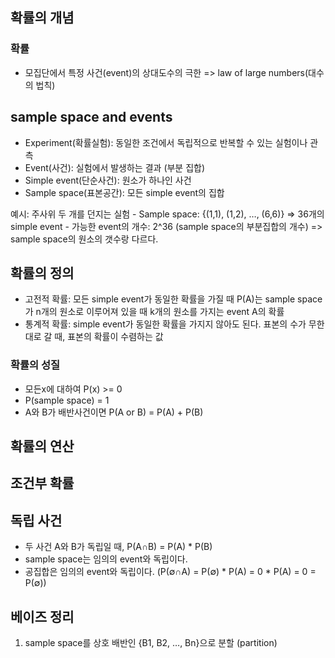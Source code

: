 ## 확률의 개념
### 확률
- 모집단에서 특정 사건(event)의 상대도수의 극한 => law of large numbers(대수의 법칙)

## sample space and events
- Experiment(확률실험): 동일한 조건에서 독립적으로 반복할 수 있는 실험이나 관측
- Event(사건): 실험에서 발생하는 결과 (부분 집합)
- Simple event(단순사건): 원소가 하나인 사건
- Sample space(표본공간): 모든 simple event의 집합

예시: 주사위 두 개를 던지는 실험
- Sample space: {(1,1), (1,2), ..., (6,6)} => 36개의 simple event
- 가능한 event의 개수: 2^36 (sample space의 부분집합의 개수) => sample space의 원소의 갯수랑 다르다.

## 확률의 정의
- 고전적 확률: 모든 simple event가 동일한 확률을 가질 때 P(A)는 sample space가 n개의 원소로 이루어져 있을 때 k개의 원소를 가지는 event A의 확률
- 통계적 확률: simple event가 동일한 확률을 가지지 않아도 된다. 표본의 수가 무한대로 갈 때, 표본의 확률이 수렴하는 값

### 확률의 성질
- 모든x에 대하여 P(x) >= 0
- P(sample space) = 1
- A와 B가 배반사건이면 P(A or B) = P(A) + P(B)

## 확률의 연산
## 조건부 확률


## 독립 사건
- 두 사건 A와 B가 독립일 때, P(A∩B) = P(A) * P(B)
- sample space는 임의의 event와 독립이다.
- 공집합은 임의의 event와 독립이다. (P(∅∩A) = P(∅) * P(A) = 0 * P(A) = 0 = P(∅))

## 베이즈 정리
1. sample space를 상호 배반인 {B1, B2, ..., Bn}으로 분할 (partition)
